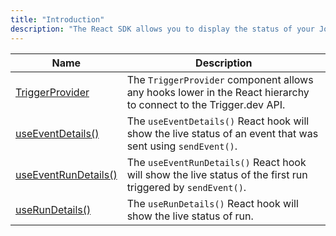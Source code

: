 ```yaml
---
title: "Introduction"
description: "The React SDK allows you to display the status of your Jobs and Runs in your React app."
---
```


| Name                                                  | Description                                                                                                      |
| ----------------------------------------------------- | ---------------------------------------------------------------------------------------------------------------- |
| [TriggerProvider](/sdk/react/triggerprovider)         | The `TriggerProvider` component allows any hooks lower in the React hierarchy to connect to the Trigger.dev API. |
| [useEventDetails()](/sdk/react/useeventdetails)       | The `useEventDetails()` React hook will show the live status of an event that was sent using `sendEvent()`.      |
| [useEventRunDetails()](/sdk/react/useeventrundetails) | The `useEventRunDetails()` React hook will show the live status of the first run triggered by `sendEvent()`.     |
| [useRunDetails()](/sdk/react/userundetails)           | The `useRunDetails()` React hook will show the live status of run.                                               |
